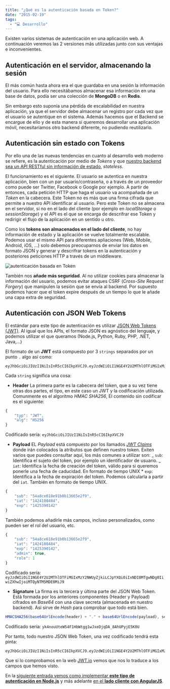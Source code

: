 ```yaml
---
title: "¿Qué es la autenticación basada en Token?"
date: "2015-02-19"
tags:
  - "💻 Desarrollo"
---
```


Existen varios sistemas de autenticación en una aplicación web. A continuación veremos las 2 versiones más utilizadas junto con sus ventajas e inconvenientes.

## Autenticación en el servidor, almacenando la sesión

El más común hasta ahora era el que guardaba en una sesión la información del usuario. Para ello necesitábamos almacenar esa información en una base de datos, podía ser una colección de <b>MongoDB</b> o en <b>Redis</b>.

Sin embargo esto suponía una pérdida de escalabilidad en nuestra aplicación, ya que el servidor debe almacenar un registro por cada vez que el usuario se autentique en el sistema. Además hacemos que el Backend se encargue de ello y de esta manera si queremos desarrollar una aplicación móvil, necesitaríamos otro backend diferente, no pudiendo reutilizarlo.

## Autenticación sin estado con Tokens

Por ello una de las nuevas tendencias en cuanto al desarrollo web moderno se refiere, es la autenticación por medio de _Tokens_ y que [nuestro backend sea un API RESTful sin información de estado](/como-implementar-una-api-rest-con-mongodb-node-js-usando-express-v4/), _stateless_.

El funcionamiento es el siguiente. El usuario se autentica en nuestra aplicación, bien con un par usuario/contraseña, o a través de un proveedor como puede ser Twitter, Facebook o Google por ejemplo. A partir de entonces, cada petición HTTP que haga el usuario va acompañada de un _Token_ en la cabecera. Este Token no es más que una firma cifrada que permite a nuestro API identificar al usuario. Pero este Token no se almacena en el servidor, si no en el lado del cliente (por ejemplo en _localStorage_ o _sessionStorage_) y el API es el que se encarga de descrifrar ese Token y redirigir el flujo de la aplicación en un sentido u otro.

Como los **tokens son almacenados en el lado del cliente**, no hay información de estado y la aplicación se vuelve totalmente escalable. Podemos usar el mismo API para diferentes apliaciones (Web, Mobile, Android, iOS, ...) solo debemos preocuparnos de enviar los datos en formato JSON y generar y descrifrar tokens en la autenticación y posteriores peticiones HTTP a través de un middleware.

![autenticación basada en Token](/images/que-es-la-autenticacion-con-token/autenticacion-basada-en-token.png)

También nos **añade más seguridad**. Al no utilizar cookies para almacenar la información del usuario, podemos evitar ataques CSRF (_Cross-Site Request Forgery_) que manipulen la sesión que se envía al backend. Por supuesto podemos hacer que el token expire después de un tiempo lo que le añade una capa extra de seguridad.

## Autenticación con JSON Web Tokens

El estándar para este tipo de autenticación es utilizar [JSON Web Tokens (JWT)](http://self-issued.info/docs/draft-ietf-oauth-json-web-token.html). Al igual que los APIs, el formato JSON es agnóstico del lenguaje, y podemos utilizar el que queramos (Node.js, Python, Ruby, PHP, .NET, Java,...)

El formato de un **JWT** está compuesto por 3 `strings` separados por un punto `.` algo así como:

```shell
eyJhbGciOiJIUzI1NiIsInR5cCI6IkpXVCJ9.eyJzdWIiOiI1NGE4Y2U2MThlOTFiMGIxMzY2NWUyZjkiLCJpYXQiOiIxNDI0MTgwNDg0IiwiZXhwIjoiMTQyNTM5MDE0MiJ9.yk4nouUteW54F1HbWtgg1wJxeDjqDA_8AhUPyjE5K0U
```

Cada `string` significa una cosa:

- **Header**
  La primera parte es la cabecera del token, que a su vez tiene otras dos partes, el tipo, en este caso un JWT y la codificación utilizada. Comunmente es el algoritmo _HMAC SHA256_, El contenido sin codificar es el siguiente:

```js
{
	"typ": "JWT",
    "alg": "HS256
}
```

Codificado sería: `eyJhbGciOiJIUzI1NiIsInR5cCI6IkpXVCJ9`

- **Payload**
  EL _Payload_ está compuesto por los llamados [_JWT Claims_](http://self-issued.info/docs/draft-ietf-oauth-json-web-token.html#RegisteredClaimName) donde irán colocados la atributos que definen nuestro token. Exiten varios que puedes consultar aquí, los más comunes a utilizar son:
  _ `sub`: Identifica el sujeto del token, por ejemplo un identificador de usuario.
  _ `iat`: Identifica la fecha de creación del token, válido para si queremos ponerle una fecha de caducidad. En formato de tiempo UNIX \* `exp`: Identifica a la fecha de expiración del token. Podemos calcularla a partir del `iat`. También en formato de tiempo UNIX.

```js
{
	"sub": "54a8ce618e91b0b13665e2f9",
    "iat": "1424180484",
    "exp": "1425390142"
}
```

También podemos añadirle más campos, incluso personalizados, como pueden ser el rol del usuario, etc.

```js
{
	"sub": "54a8ce618e91b0b13665e2f9",
    "iat": "1424180484",
    "exp": "1425390142",
    "admin": true,
    "role": 1
}
```

Codificado sería: `eyJzdWIiOiI1NGE4Y2U2MThlOTFiMGIxMzY2NWUyZjkiLCJpYXQiOiIxNDI0MTgwNDg0IiwiZXhwIjoiMTQyNTM5MDE0MiJ9`

- **Signature**
  La firma es la tercera y última parte del JSON Web Token. Está formada por los anteriores componentes (Header y Payload) cifrados en _Base64_ con una clave secreta (almacenada en nuestro backend). Así sirve de _Hash_ para comprobar que todo está bien.

```js
HMACSHA256(base64UrlEncode(header) + "." + base64UrlEncode(payload), secret);
```

Codificado sería: `yk4nouUteW54F1HbWtgg1wJxeDjqDA_8AhUPyjE5K0U`

Por tanto, todo nuestro JSON Web Token, una vez codificado tendrá esta pinta:

```shell
eyJhbGciOiJIUzI1NiIsInR5cCI6IkpXVCJ9.eyJzdWIiOiI1NGE4Y2U2MThlOTFiMGIxMzY2NWUyZjkiLCJpYXQiOiIxNDI0MTgwNDg0IiwiZXhwIjoiMTQyNTM5MDE0MiJ9.yk4nouUteW54F1HbWtgg1wJxeDjqDA_8AhUPyjE5K0U
```

Que si lo comprobamos en la web [JWT.io](http://jwt.io/) vemos que nos lo traduce a los campos que hemos visto.

En la [siguiente entrada vemos como implementar **este tipo de autenticación en Node.js**](/autenticacion-con-token-en-node-js/) y más adelante [en el **lado cliente con AngularJS**](/autenticacion-con-token-en-angularjs/).

